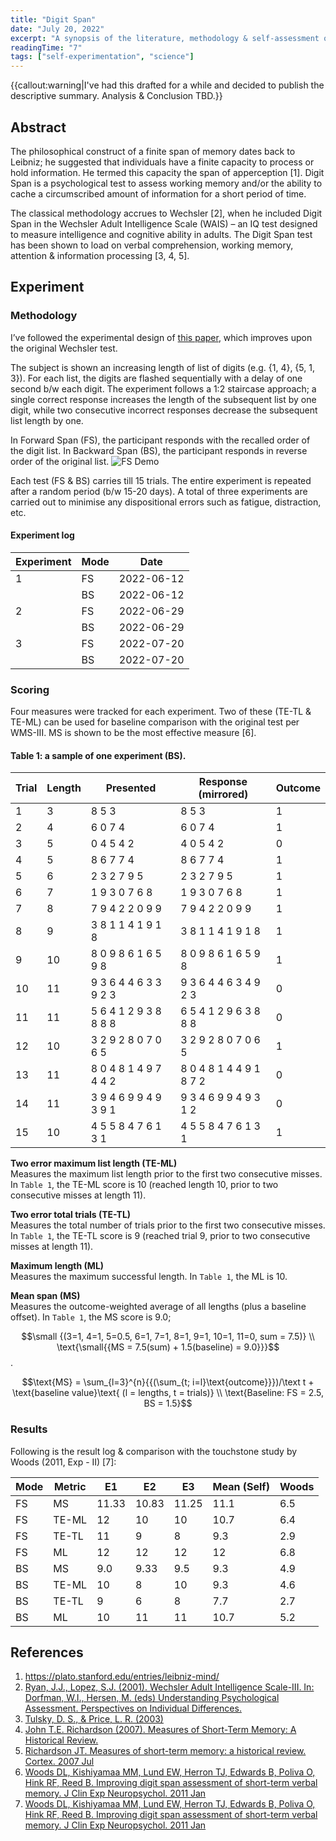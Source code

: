 ```yaml
---
title: "Digit Span"
date: "July 20, 2022"
excerpt: "A synopsis of the literature, methodology & self-assessment of using Digit Span to quantify & evaluate short-term memory."
readingTime: "7"
tags: ["self-experimentation", "science"]
---
```


{{callout:warning|I've had this drafted for a while and decided to publish the descriptive summary. Analysis & Conclusion TBD.}}

## Abstract

The philosophical construct of a finite span of memory dates back to Leibniz; he suggested that individuals have a finite capacity to process or hold information. He termed this capacity the span of apperception [1]. Digit Span is a psychological test to assess working memory and/or the ability to cache a circumscribed amount of information for a short period of time.

The classical methodology accrues to Wechsler [2], when he included Digit Span in the Wechsler Adult Intelligence Scale (WAIS) – an IQ test designed to measure intelligence and cognitive ability in adults. The Digit Span test has been shown to load on verbal comprehension, working memory, attention & information processing [3, 4, 5].

## Experiment

### Methodology

I’ve followed the experimental design of [this paper](https://www.ncbi.nlm.nih.gov/pmc/articles/PMC2978794/), which improves upon the original Wechsler test.

The subject is shown an increasing length of list of digits (e.g. {1, 4}, {5, 1, 3}). For each list, the digits are flashed sequentially with a delay of one second b/w each digit. The experiment follows a 1:2 staircase approach; a single correct response increases the length of the subsequent list by one digit, while two consecutive incorrect responses decrease the subsequent list length by one.

In Forward Span (FS), the participant responds with the recalled order of the digit list. In Backward Span (BS), the participant responds in reverse order of the original list.
![FS Demo](/images/ds221.gif)

Each test (FS & BS) carries till 15 trials. The entire experiment is repeated after a random period (b/w 15-20 days). A total of three experiments are carried out to minimise any dispositional errors such as fatigue, distraction, etc.

#### Experiment log

| Experiment | Mode | Date       |
|------------|------|------------|
| 1          | FS   | 2022-06-12 |
|            | BS   | 2022-06-12 |
| 2          | FS   | 2022-06-29 |
|            | BS   | 2022-06-29 |
| 3          | FS   | 2022-07-20 |
|            | BS   | 2022-07-20 |

### Scoring

Four measures were tracked for each experiment. Two of these (TE-TL & TE-ML) can be used for baseline comparison with the original test per WMS-III. MS is shown to be the most effective measure [6].

#### Table 1: a sample of one experiment (BS).

| Trial | Length | Presented        | Response (mirrored) | Outcome |
|-------|--------|------------------|----------------------|---------|
| 1     | 3      | 8 5 3            | 8 5 3                | 1       |
| 2     | 4      | 6 0 7 4          | 6 0 7 4              | 1       |
| 3     | 5      | 0 4 5 4 2        | 4 0 5 4 2            | 0       |
| 4     | 5      | 8 6 7 7 4        | 8 6 7 7 4            | 1       |
| 5     | 6      | 2 3 2 7 9 5      | 2 3 2 7 9 5          | 1       |
| 6     | 7      | 1 9 3 0 7 6 8    | 1 9 3 0 7 6 8        | 1       |
| 7     | 8      | 7 9 4 2 2 0 9 9  | 7 9 4 2 2 0 9 9      | 1       |
| 8     | 9      | 3 8 1 1 4 1 9 1 8| 3 8 1 1 4 1 9 1 8    | 1       |
| 9     | 10     | 8 0 9 8 6 1 6 5 9 8 | 8 0 9 8 6 1 6 5 9 8| 1       |
| 10    | 11     | 9 3 6 4 4 6 3 3 9 2 3 | 9 3 6 4 4 6 3 4 9 2 3 | 0   |
| 11    | 11     | 5 6 4 1 2 9 3 8 8 8 8| 6 5 4 1 2 9 6 3 8 8 8| 0       |
| 12    | 10     | 3 2 9 2 8 0 7 0 6 5| 3 2 9 2 8 0 7 0 6 5  | 1       |
| 13    | 11     | 8 0 4 8 1 4 9 7 4 4 2| 8 0 4 8 1 4 4 9 1 8 7 2| 0     |
| 14    | 11     | 3 9 4 6 9 9 4 9 3 9 1| 9 3 4 6 9 9 4 9 3 1 2| 0      |
| 15    | 10     | 4 5 5 8 4 7 6 1 3 1| 4 5 5 8 4 7 6 1 3 1  | 1       |

**Two error maximum list length (TE-ML)**\
Measures the maximum list length prior to the first two consecutive misses. In `Table 1`, the TE-ML score is 10 (reached length 10, prior to two consecutive misses at length 11).

**Two error total trials (TE-TL)**\
Measures the total number of trials prior to the first two consecutive misses. In `Table 1`, the TE-TL score is 9 (reached trial 9, prior to two consecutive misses at length 11).

**Maximum length (ML)**\
Measures the maximum successful length. In `Table 1`, the ML is 10.

**Mean span (MS)**\
Measures the outcome-weighted average of all lengths (plus a baseline offset). In `Table 1`, the MS score is 9.0;

$$\small {(3=1, 4=1, 5=0.5, 6=1, 7=1, 8=1, 9=1, 10=1, 11=0, sum = 7.5)} \\ \text{\small{{MS = 7.5(sum) + 1.5(baseline) = 9.0}}}$$.

$$\text{MS} = \sum_{l=3}^{n}{{(\sum_{t; i=l}\text{outcome}}})/\text t + \text{baseline value}\text{ (l = lengths, t = trials)}
\\ \text{Baseline: FS = 2.5, BS = 1.5}$$

### Results

Following is the result log & comparison with the touchstone study by Woods (2011, Exp - II) [7]:

| Mode | Metric  | E1    | E2    | E3    | Mean (Self) | Woods |
|------|---------|-------|-------|-------|-------------|--------|
| FS   | MS      | 11.33 | 10.83 | 11.25 | 11.1        | 6.5    |
| FS   | TE-ML   | 12    | 10    | 10    | 10.7        | 6.4    |
| FS   | TE-TL   | 11    | 9     | 8     | 9.3         | 2.9    |
| FS   | ML      | 12    | 12    | 12    | 12          | 6.8    |
| BS   | MS      | 9.0   | 9.33  | 9.5   | 9.3         | 4.9    |
| BS   | TE-ML   | 10    | 8     | 10    | 9.3         | 4.6    |
| BS   | TE-TL   | 9     | 6     | 8     | 7.7         | 2.7    |
| BS   | ML      | 10    | 11    | 11    | 10.7        | 5.2    |

## References

1. https://plato.stanford.edu/entries/leibniz-mind/
2. [Ryan, J.J., Lopez, S.J. (2001). Wechsler Adult Intelligence Scale-III. In: Dorfman, W.I., Hersen, M. (eds) Understanding Psychological Assessment. Perspectives on Individual Differences.](https://link.springer.com/chapter/10.1007/978-1-4615-1185-4_2)
3. [Tulsky, D. S., & Price, L. R. (2003)](https://psycnet.apa.org/record/2003-06188-005)
4. [John T.E. Richardson (2007). Measures of Short-Term Memory: A Historical Review.](https://sci-hub.hkvisa.net/10.1016/s0010-9452(08)70493-3)
5. [Richardson JT. Measures of short-term memory: a historical review. Cortex. 2007 Jul](https://pubmed.ncbi.nlm.nih.gov/17715798/)
6. [Woods DL, Kishiyamaa MM, Lund EW, Herron TJ, Edwards B, Poliva O, Hink RF, Reed B. Improving digit span assessment of short-term verbal memory. J Clin Exp Neuropsychol. 2011 Jan](https://www.ncbi.nlm.nih.gov/pmc/articles/PMC2978794/)
7. [Woods DL, Kishiyamaa MM, Lund EW, Herron TJ, Edwards B, Poliva O, Hink RF, Reed B. Improving digit span assessment of short-term verbal memory. J Clin Exp Neuropsychol. 2011 Jan](https://pubmed.ncbi.nlm.nih.gov/20680884/)
